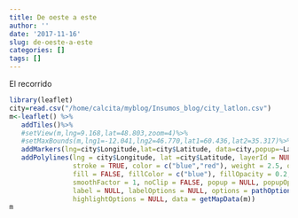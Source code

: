 ```yaml
---
title: De oeste a este
author: ''
date: '2017-11-16'
slug: de-oeste-a-este
categories: []
tags: []
---
```



El recorrido
```r
library(leaflet)
city=read.csv("/home/calcita/myblog/Insumos_blog/city_latlon.csv")  
m<-leaflet() %>%
   addTiles()%>% 
   #setView(m,lng=9.168,lat=48.803,zoom=4)%>% 
   #setMaxBounds(m,lng1=-12.041,lng2=46.770,lat1=60.436,lat2=35.317)%>%
   addMarkers(lng=city$Longitude,lat=city$Latitude, data=city,popup=~Label) %>% 
   addPolylines(lng = city$Longitude, lat =city$Latitude, layerId = NULL, group = NULL,
                stroke = TRUE, color = c("blue","red"), weight = 2.5, opacity = 0.5,
                fill = FALSE, fillColor = c("blue"), fillOpacity = 0.2, dashArray = NULL,
                smoothFactor = 1, noClip = FALSE, popup = NULL, popupOptions = NULL,
                label = NULL, labelOptions = NULL, options = pathOptions(),
                highlightOptions = NULL, data = getMapData(m))
m
```

